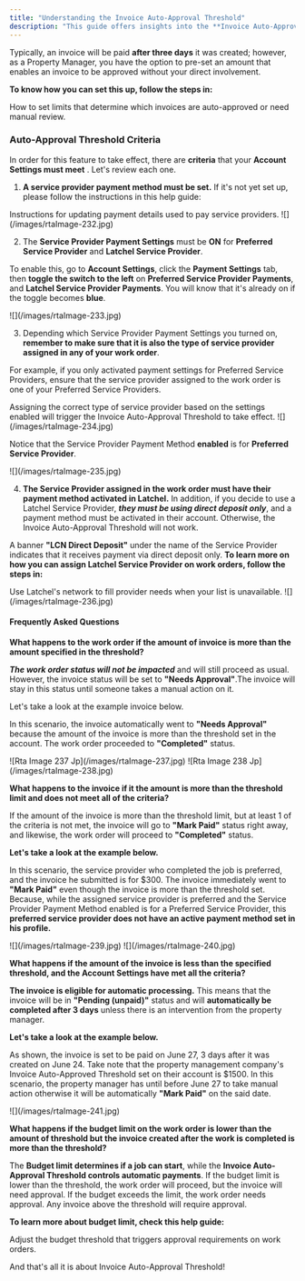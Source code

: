 ```yaml
---
title: "Understanding the Invoice Auto-Approval Threshold"
description: "This guide offers insights into the **Invoice Auto-Approval Threshold** and its applicability. Let's explore this feature!"
---
```


Typically, an invoice will be paid **after three days** it was created; however, as a Property Manager, you have the option to pre-set an amount that enables an invoice to be approved without your direct involvement.

**To know how you can set this up, follow the steps in:**

<Card title="Managing the Invoice Auto-Approval Threshold." icon="money-check-dollar" iconType="duotone" href="/s/topic/0TO5e000000h9wqGAA/Managing-the-Invoice-Auto-Approval-Threshold">
  How to set limits that determine which invoices are auto-approved or need manual review.
</Card>

### **Auto-Approval Threshold Criteria**

In order for this feature to take effect, there are **criteria** that your  **Account Settings must meet** . Let's review each one.

1. **A service provider payment method must be set.** If it's not yet set up, please follow the instructions in this help guide:

<Card title="How to Update the Service Provider Payment Method on File" icon="money-check" iconType="duotone" href="/s/topic/0TO5e000000h9wqGAA/How-to-Update-the-Service-Provider-Payment-Method-on-File">
  Instructions for updating payment details used to pay service providers.
</Card>

<Frame>
  ![](/images/rtaImage-232.jpg)
</Frame>

2. The **Service Provider Payment Settings** must be **ON** for **Preferred Service Provider** and **Latchel Service Provider**.

To enable this, go to **Account Settings**, click the **Payment Settings** tab, then **toggle the switch to the left** on **Preferred Service Provider Payments**, and **Latchel Service Provider Payments**. You will know that it's already on if the toggle becomes **blue**.

<Frame>
  ![](/images/rtaImage-233.jpg)
</Frame>

3. Depending which Service Provider Payment Settings you turned on, **remember to make sure that it is also the type of service provider assigned in any of your work order**.

For example, if you only activated payment settings for Preferred Service Providers, ensure that the service provider assigned to the work order is one of your Preferred Service Providers.

<Note>
  Assigning the correct type of service provider based on the settings enabled will trigger the Invoice Auto-Approval Threshold to take effect.
</Note>

<Frame>
  ![](/images/rtaImage-234.jpg)
</Frame>

Notice that the Service Provider Payment Method **enabled** is for **Preferred Service Provider**.

<Frame>
  ![](/images/rtaImage-235.jpg)
</Frame>

4. **The Service Provider assigned in the work order must have their payment method activated in Latchel.** In addition, if you decide to use a Latchel Service Provider, **_they must be using direct deposit only_**, and a payment method must be activated in their account. Otherwise, the Invoice Auto-Approval Threshold will not work.

A banner **"LCN Direct Deposit"** under the name of the Service Provider indicates that it receives payment via direct deposit only. **To learn more on how you can assign Latchel Service Provider on work orders, follow the steps in:**

<Card title="How to Assign a Latchel Contracted Network Service Provider" icon="file-user" iconType="duotone" href="/s/topic/0TO5e000000h9wqGAA/How-to-Assign-LCN-Service-Provider-New-Experience">
  Use Latchel's network to fill provider needs when your list is unavailable.
</Card>

<Frame>
  ![](/images/rtaImage-236.jpg)
</Frame>

#### **Frequently Asked Questions**

<Icon icon="circle-1" iconType="solid" color="#ff9b8a" /> **What happens to the work order if the amount of invoice is more than the amount specified in the threshold?**

**_The work order status will not be impacted_** and will still proceed as usual. However, the invoice status will be set to **"Needs Approval"**.The invoice will stay in this status until someone takes a manual action on it.

Let's take a look at the example invoice below.

In this scenario, the invoice automatically went to **"Needs Approval"** because the amount of the invoice is more than the threshold set in the account. The work order proceeded to **"Completed"** status.

<Frame>
  ![Rta Image 237 Jp](/images/rtaImage-237.jpg)
</Frame>

<Frame>
  ![Rta Image 238 Jp](/images/rtaImage-238.jpg)
</Frame>

<Icon icon="circle-2" iconType="sharp-solid" color="#ff9b8a" /> **What happens to the invoice if it the amount is more than the threshold limit and does not meet all of the criteria?**

If the amount of the invoice is more than the threshold limit, but at least 1 of the criteria is not met, the invoice will go to **"Mark Paid"** status right away, and likewise, the work order will proceed to **"Completed"** status.

**Let's take a look at the example below.**

In this scenario, the service provider who completed the job is preferred, and the invoice he submitted is for \$300. The invoice immediately went to **"Mark Paid"** even though the invoice is more than the threshold set. Because, while the assigned service provider is preferred and the Service Provider Payment Method enabled is for a Preferred Service Provider, this **preferred service provider does not have an active payment method set in his profile.**

<Frame>
  ![](/images/rtaImage-239.jpg)
</Frame>

<Frame>
  ![](/images/rtaImage-240.jpg)
</Frame>

<Icon icon="circle-3" iconType="sharp-solid" color="#ff9b8a" /> **What happens if the amount of the invoice is less than the specified threshold, and the Account Settings have met all the criteria?**

**The invoice is eligible for automatic processing.** This means that the invoice will be in **"Pending (unpaid)"** status and will **automatically be completed after 3 days** unless there is an intervention from the property manager.

**Let's take a look at the example below.**

As shown, the invoice is set to be paid on June 27, 3 days after it was created on June 24. Take note that the property management company's Invoice Auto-Approved Threshold set on their account is \$1500. In this scenario, the property manager has until before June 27 to take manual action otherwise it will be automatically **"Mark Paid"** on the said date.

<Frame>
  ![](/images/rtaImage-241.jpg)
</Frame>

<Icon icon="circle-4" iconType="sharp-solid" color="#ff9b8a" /> **What happens if the budget limit on the work order is lower than the amount of threshold but the invoice created after the work is completed is more than the threshold?**

The **Budget limit determines if a job can start**, while the **Invoice Auto-Approval Threshold controls automatic payments**. If the budget limit is lower than the threshold, the work order will proceed, but the invoice will need approval. If the budget exceeds the limit, the work order needs approval. Any invoice above the threshold will require approval.

**To learn more about budget limit, check this help guide:**

<Card title="How to Customize Work Order Budget Limits" icon="money-check-dollar" iconType="duotone" href="/s/topic/0TO5e000000h9wqGAA/How-to-Customize-Work-Order-Budget-Limits">
  Adjust the budget threshold that triggers approval requirements on work orders.
</Card>

And that's all it is about Invoice Auto-Approval Threshold!